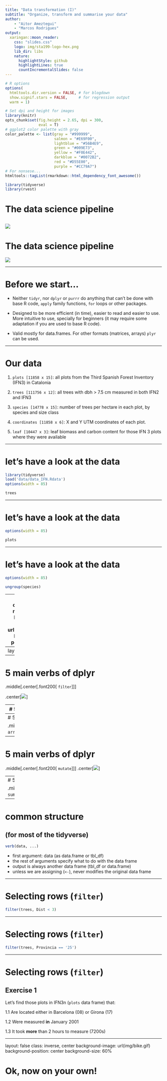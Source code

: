 ```yaml
---
title: "Data transformation (I)"
subtitle: "Organize, transform and summarise your data"
author: 
    - "Aitor Ameztegui"
    - "Marcos Rodrigues"
output:
  xaringan::moon_reader:
    css: "slides.css"
    logo: img/sta199-logo-hex.png
    lib_dir: libs
    nature:
      highlightStyle: github
      highlightLines: true
      countIncrementalSlides: false
---
```


```r
# R options
options(
  htmltools.dir.version = FALSE, # for blogdown
  show.signif.stars = FALSE,     # for regression output
  warm = 1)

# Set dpi and height for images
library(knitr)
opts_chunk$set(fig.height = 2.65, dpi = 300,
               eval = T) 
# ggplot2 color palette with gray
color_palette <- list(gray = "#999999", 
                      salmon = "#E69F00", 
                      lightblue = "#56B4E9", 
                      green = "#009E73", 
                      yellow = "#F0E442", 
                      darkblue = "#0072B2", 
                      red = "#D55E00", 
                      purple = "#CC79A7")
# For nonsese...
htmltools::tagList(rmarkdown::html_dependency_font_awesome())
```


```r
library(tidyverse)
library(rvest)
```

# The data science pipeline

![](img/tidyverse_schema.png)
---

# The data science pipeline

![](img/tidyverse_schema_2.png)


---

# Before we start...

- Neither `tidyr`, nor `dplyr` or `purrr` do anything that can't be done with
  base R code, `apply` family functions, `for` loops or other packages.  

- Designed to be more efficient (in time), easier to read and easier to use. More intuitive to use, specially for beginners (it may require some adaptation if you are used to base R code).

- Valid mostly for data.frames. For other formats (matrices, arrays) `plyr` can
  be used.

---


# Our data

  1. `plots [11858 x 15]`: all plots from the Third Spanish Forest Inventory (IFN3) in Catalonia  

  2. `trees [111756 x 12]`: all trees with dbh > 7.5 cm measured in both
     IFN2 and IFN3  

  3. `species [14778 x 15]`: number of trees per hectare in each plot, by
     species and size class  

  4. `coordinates [11858 x 6]`: X and Y UTM coordinates of each plot.  

  5. `leaf [10447 x 3]`: leaf biomass and carbon content for those IFN 3 plots where they
    were available  

---

# let's have a look at the data

```r
library(tidyverse)
load('data/data_IFN.Rdata')
options(width = 85)
```

```r
trees
```

---

# let's have a look at the data

```r
options(width = 85)
```

```r
plots
```

---

# let's have a look at the data

```r
options(width = 85)
```

```r
ungroup(species)
```


---
layout: false
class: inverse, middle, center
background-image: url(img/dplyr.png)
background-position: center

---
layout: true
<div class="tweaked-header" style="background-image: url(img/dplyr.png)"></div>

---

# 5 main verbs of dplyr

.middle[.center[.font200[
`filter`
]]]

.center[![](img/filter.png)]


---
# 5 main verbs of dplyr

.middle[.center[.font200[
`select`
]]]
.center[![](img/select.png)]



---
# 5 main verbs of dplyr

.middle[.center[.font200[
`arrange`
]]]
.center[![](img/arrange.png)]

---
# 5 main verbs of dplyr

.middle[.center[.font200[
`mutate`
]]]
.center[![](img/mutate.png)]


---
# 5 main verbs of dplyr

.middle[.center[.font200[
`summarise`
]]]
.center[![](img/summarise.png)]

---

# common structure

## (for most of the tidyverse)

```r
verb(data, ...)
```

- first argument: data (as data.frame or tbl_df)
- the rest of arguments specify what to do with the data frame
- output is always another data frame (tbl_df or data.frame)
- unless we are assigning (`<-`), never modifies the original data frame


---

# Selecting rows (`filter`)

```r
filter(trees, Dist < 3)
```


---

# Selecting rows (`filter`)

```r
filter(trees, Provincia == '25')
```

---

# Selecting rows (`filter`)

## Exercise 1

Let's find those plots in IFN3n (`plots` data frame) that:

  1.1 Are located either in Barcelona (08) or Girona (17)
  
  1.2 Were measured **in** January 2001
  
  1.3 It took **more** than 2 hours to measure (7200s)

---

layout: false 
class: inverse, center
background-image: url(img/bike.gif)
background-position: center
background-size: 60%

# Ok, now on your own!



